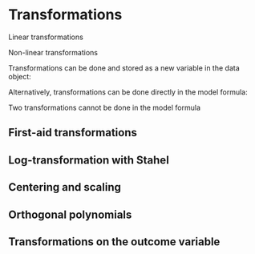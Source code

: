 # Transformations {#rfunctions}



Linear transformations

Non-linear transformations



Transformations can be done and stored as a new variable in the data object:


Alternatively, transformations can be done directly in the model formula:


Two transformations cannot be done in the model formula


## First-aid transformations


## Log-transformation with Stahel


## Centering and scaling


## Orthogonal polynomials


## Transformations on the outcome variable


